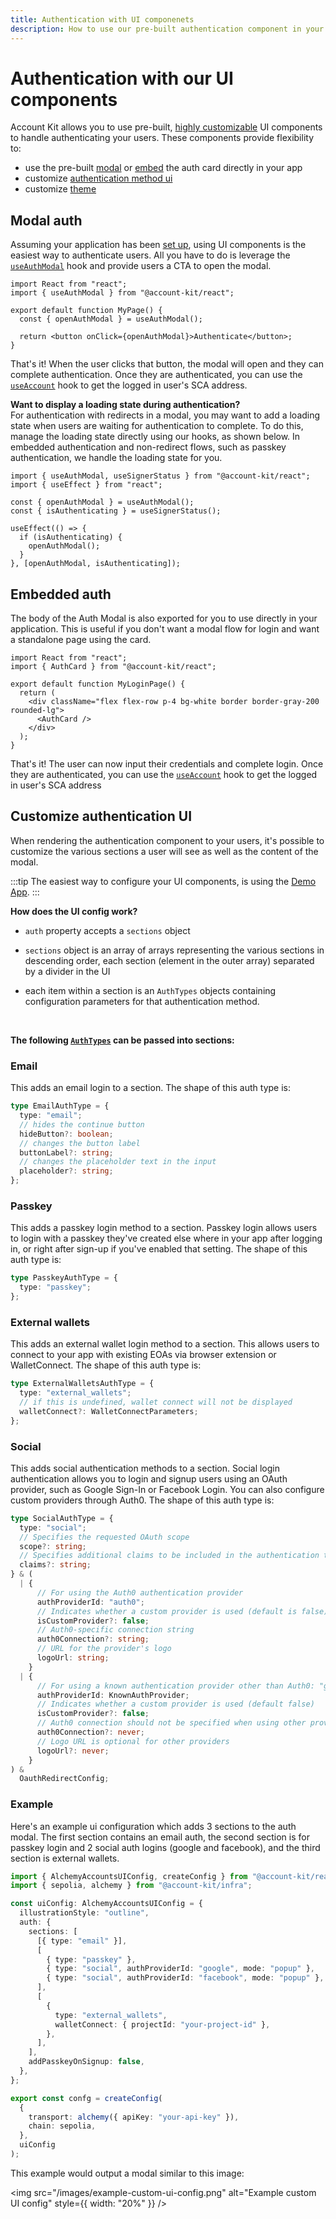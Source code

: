 ```yaml
---
title: Authentication with UI componenets
description: How to use our pre-built authentication component in your React app
---
```


# Authentication with our UI components

Account Kit allows you to use pre-built, [highly customizable](https://demo.alchemy.com/) UI components to handle authenticating your users. These components provide flexibility to:

- use the pre-built [modal](#modal-auth) or [embed](#embedded-auth) the auth card directly in your app
- customize [authentication method ui](#customize-authentication-ui)
- customize [theme](/react/customization/theme)

## Modal auth

Assuming your application has been [set up](/react/quickstart), using UI components is the easiest way to authenticate users. All you have to do is leverage the [`useAuthModal`](/reference/account-kit/react/hooks/useAuthModal) hook and provide users a CTA to open the modal.

```tsx twoslash
import React from "react";
import { useAuthModal } from "@account-kit/react";

export default function MyPage() {
  const { openAuthModal } = useAuthModal();

  return <button onClick={openAuthModal}>Authenticate</button>;
}
```

That's it! When the user clicks that button, the modal will open and they can complete authentication. Once they are authenticated, you can use the [`useAccount`](/reference/account-kit/react/hooks/useAccount) hook to get the logged in user's SCA address.

**Want to display a loading state during authentication?** <br/>
For authentication with redirects in a modal, you may want to add a loading state when users are waiting for authentication to complete.
To do this, manage the loading state directly using our hooks, as shown below. In embedded authentication and non-redirect flows, such as passkey authentication, we handle the loading state for you.

```tsx twoslash
import { useAuthModal, useSignerStatus } from "@account-kit/react";
import { useEffect } from "react";

const { openAuthModal } = useAuthModal();
const { isAuthenticating } = useSignerStatus();

useEffect(() => {
  if (isAuthenticating) {
    openAuthModal();
  }
}, [openAuthModal, isAuthenticating]);
```

## Embedded auth

The body of the Auth Modal is also exported for you to use directly in your application. This is useful if you don't want a modal flow for login and want a standalone page using the card.

```tsx twoslash
import React from "react";
import { AuthCard } from "@account-kit/react";

export default function MyLoginPage() {
  return (
    <div className="flex flex-row p-4 bg-white border border-gray-200 rounded-lg">
      <AuthCard />
    </div>
  );
}
```

That's it! The user can now input their credentials and complete login. Once they are authenticated, you can use the [`useAccount`](/reference/account-kit/react/hooks/useAccount) hook to get the logged in user's SCA address

## Customize authentication UI

When rendering the authentication component to your users, it's possible to customize the various sections a user will see as well as the content of the modal.

:::tip
The easiest way to configure your UI components, is using the [Demo App](https://demo.alchemy.com/).
:::

**How does the UI config work?**

- `auth` property accepts a `sections` object
- `sections` object is an array of arrays representing the various sections in descending order, each section (element in the outer array) separated by a divider in the UI
- each item within a section is an `AuthTypes` objects containing configuration parameters for that authentication method.

  <br />

**The following [`AuthTypes`](https://github.com/alchemyplatform/aa-sdk/blob/main/account-kit/react/src/components/auth/types.ts)
can be passed into sections:**

### Email

This adds an email login to a section. The shape of this auth type is:

```ts
type EmailAuthType = {
  type: "email";
  // hides the continue button
  hideButton?: boolean;
  // changes the button label
  buttonLabel?: string;
  // changes the placeholder text in the input
  placeholder?: string;
};
```

### Passkey

This adds a passkey login method to a section. Passkey login allows users to login with a passkey they've created else where in your app after logging in, or right after sign-up if you've enabled that setting.
The shape of this auth type is:

```ts
type PasskeyAuthType = {
  type: "passkey";
};
```

### External wallets

This adds an external wallet login method to a section. This allows users to connect to your app with existing EOAs via browser extension or WalletConnect.
The shape of this auth type is:

```ts
type ExternalWalletsAuthType = {
  type: "external_wallets";
  // if this is undefined, wallet connect will not be displayed
  walletConnect?: WalletConnectParameters;
};
```

### Social

This adds social authentication methods to a section. Social login authentication allows you to login and signup users using an OAuth provider, such as Google Sign-In or Facebook Login. You can also configure custom providers through Auth0. The shape of this auth type is:

```ts
type SocialAuthType = {
  type: "social";
  // Specifies the requested OAuth scope
  scope?: string;
  // Specifies additional claims to be included in the authentication token
  claims?: string;
} & (
  | {
      // For using the Auth0 authentication provider
      authProviderId: "auth0";
      // Indicates whether a custom provider is used (default is false)
      isCustomProvider?: false;
      // Auth0-specific connection string
      auth0Connection?: string;
      // URL for the provider's logo
      logoUrl: string;
    }
  | {
      // For using a known authentication provider other than Auth0: "google", "facebook", "apple"
      authProviderId: KnownAuthProvider;
      // Indicates whether a custom provider is used (default false)
      isCustomProvider?: false;
      // Auth0 connection should not be specified when using other providers
      auth0Connection?: never;
      // Logo URL is optional for other providers
      logoUrl?: never;
    }
) &
  OauthRedirectConfig;
```

### Example

Here's an example ui configuration which adds 3 sections to the auth modal. The first section contains an email auth, the second section is for passkey login and 2 social auth logins (google and facebook), and the third section is external wallets.

```ts twoslash
import { AlchemyAccountsUIConfig, createConfig } from "@account-kit/react";
import { sepolia, alchemy } from "@account-kit/infra";

const uiConfig: AlchemyAccountsUIConfig = {
  illustrationStyle: "outline",
  auth: {
    sections: [
      [{ type: "email" }],
      [
        { type: "passkey" },
        { type: "social", authProviderId: "google", mode: "popup" },
        { type: "social", authProviderId: "facebook", mode: "popup" },
      ],
      [
        {
          type: "external_wallets",
          walletConnect: { projectId: "your-project-id" },
        },
      ],
    ],
    addPasskeyOnSignup: false,
  },
};

export const confg = createConfig(
  {
    transport: alchemy({ apiKey: "your-api-key" }),
    chain: sepolia,
  },
  uiConfig
);
```

This example would output a modal similar to this image:

<img
  src="/images/example-custom-ui-config.png"
  alt="Example custom UI config"
  style={{ width: "20%" }}
/>

